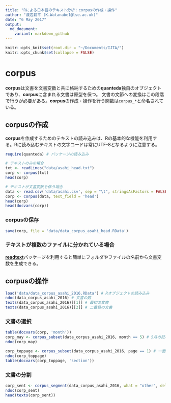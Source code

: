 ```yaml
---
title: "Rによる日本語のテキスト分析：corpusの作成・操作"
author: "渡辺耕平 (K.Watanabe1@lse.ac.uk)"
date: "6 May 2017"
output:
  md_document:
    variant: markdown_github
---
```


```r
knitr::opts_knit$set(root.dir = "~/Documents/IJTA/")
knitr::opts_chunk$set(collapse = FALSE)
```
# corpus
**corpus**は文書を文書変数と共に格納するための**quanteda**独自のオブジェクトであり、**corpus**に含まれる文書は原型を保つ。 文書の文節への変換はこの段階で行うが必要がある。**corpus**の作成・操作を行う関数は`corpus_*`と命名されている。

## corpusの作成
**corpus**を作成するためのテキストの読み込みは、Rの基本的な機能を利用する。Rに読み込むテキストの文字コードは常にUTF-8となるように注意する。

```r
require(quanteda) # パッケージの読み込み
```
```r

# テキストのみの場合
txt <- readLines("data/asahi_head.txt")
corp <- corpus(txt)
head(corp)

# テキストが文書変数を伴う場合
data <- read.csv('data/asahi.csv', sep = "\t", stringsAsFactors = FALSE)
corp <- corpus(data, text_field = 'head')
head(corp)
head(docvars(corp))
```

### corpusの保存
```r
save(corp, file = 'data/data_corpus_asahi_head.RData')

```

### テキストが複数のファイルに分かれている場合
[**readtext**](https://github.com/kbenoit/readtext)パッケージを利用すると簡単にフォルダやファイルの名前から文書変数を生成できる。

## corpusの操作
```r
load('data/data_corpus_asahi_2016.RData') # Rオブジェクトの読み込み
ndoc(data_corpus_asahi_2016) # 文書の数
texts(data_corpus_asahi_2016)[[1]] # 最初の文書
texts(data_corpus_asahi_2016)[[2]] # 二番目の文書
```

### 文書の選択
```r
table(docvars(corp, 'month'))
corp_may <- corpus_subset(data_corpus_asahi_2016, month == 5) # 5月の記事だけを選択
ndoc(corp_may)

corp_toppage <- corpus_subset(data_corpus_asahi_2016, page == 1) # 一面の記事だけを選択
ndoc(corp_toppage)
table(docvars(corp_toppage, 'section'))
```

### 文書の分割
```r
corp_sent <- corpus_segment(data_corpus_asahi_2016, what = "other", delimiter = "。") # 記事を句点で分割
ndoc(corp_sent)
head(texts(corp_sent))

```
